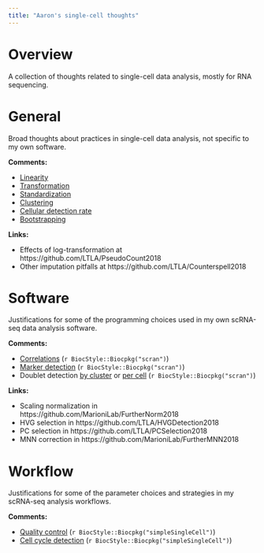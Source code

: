 ```yaml
---
title: "Aaron's single-cell thoughts"
---
```


# Overview

A collection of thoughts related to single-cell data analysis, mostly for RNA sequencing.

# General

Broad thoughts about practices in single-cell data analysis, not specific to my own software.

**Comments:**

- [Linearity](general/linearity.html)
- [Transformation](general/transformation.html)
- [Standardization](general/standardization.html)
- [Clustering](general/clustering.html)
- [Cellular detection rate](general/cdr.html)
- [Bootstrapping](general/bootstrapping.html)

**Links:**

- Effects of log-transformation at https://github.com/LTLA/PseudoCount2018
- Other imputation pitfalls at https://github.com/LTLA/Counterspell2018

# Software 

Justifications for some of the programming choices used in my own scRNA-seq data analysis software.

**Comments:**

- [Correlations](software/correlations/corsim.html) (`r BiocStyle::Biocpkg("scran")`)
- [Marker detection](software/marker_detection/comments.html) (`r BiocStyle::Biocpkg("scran")`)
- Doublet detection [by cluster](software/doublet_detection/bycluster.html) or [per cell](software/doublet_detection/bycell.html) (`r BiocStyle::Biocpkg("scran")`)

**Links:**

- Scaling normalization in https://github.com/MarioniLab/FurtherNorm2018
- HVG selection in https://github.com/LTLA/HVGDetection2018
- PC selection in https://github.com/LTLA/PCSelection2018
- MNN correction in https://github.com/MarioniLab/FurtherMNN2018

# Workflow

Justifications for some of the parameter choices and strategies in my scRNA-seq analysis workflows.

**Comments:**

- [Quality control](software/correlations/qc.html) (`r BiocStyle::Biocpkg("simpleSingleCell")`)
- [Cell cycle detection](software/marker_detection/cycling.html) (`r BiocStyle::Biocpkg("simpleSingleCell")`)
